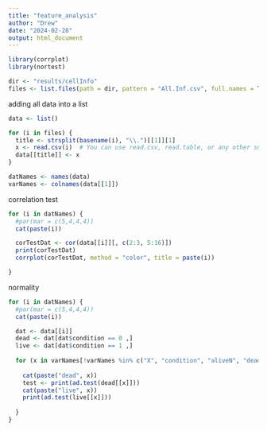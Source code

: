 ---
title: "feature_analysis"
author: "Drew"
date: "2024-02-28"
output: html_document
---

```{r}
library(corrplot)
library(nortest)
```


```{r}
dir <- "results/cellInfo"
files <- list.files(path = dir, pattern = "All.Inf.csv", full.names = TRUE)
```

adding all data into a list 

```{r}

data <- list()

for (i in files) {
  title <- strsplit(basename(i), "\\.")[[1]][1]
  x <- read.csv(i)  # You can use read.csv, read.table, or any other suitable function
  data[[title]] <- x
}

datNames <- names(data)
varNames <- colnames(data[[1]])
```

correlation test 

```{r}


for (i in datNames) {
  #par(mar = c(5,4,4,4))
  cat(paste(i))

  corTestDat <- cor(data[[i]][, c(2:3, 5:16)])
  print(corTestDat)
  corrplot(corTestDat, method = "color", title = paste(i))

}

```

normality 

```{r}

for (i in datNames) {
  #par(mar = c(5,4,4,4))
  cat(paste(i))

  dat <- data[[i]]
  dead <- dat[dat$condition == 0 ,]
  live <- dat[dat$condition == 1 ,]
  
  for (x in varNames[!varNames %in% c("X", "condition", "aliveN", "deadN")]) {
  
    cat(paste("dead", x))
    test <- print(ad.test(dead[[x]]))
    cat(paste("live", x))
    print(ad.test(live[[x]]))
    
  }
}

```

